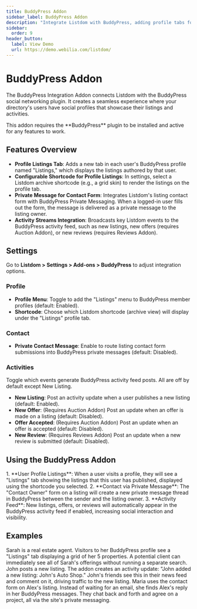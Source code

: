 ```yaml
---
title: BuddyPress Addon
sidebar_label: BuddyPress Addon
description: "Integrate Listdom with BuddyPress, adding profile tabs for user listings, private messaging for contacts, and activity feed updates for listing events."
sidebar:
  order: 9
header_button:
  label: View Demo
  url: https://demo.webilia.com/listdom/
---
```



# BuddyPress Addon

The BuddyPress Integration Addon <Badge text="Pro" /> connects Listdom with the BuddyPress social networking plugin. It creates a seamless experience where your directory's users have social profiles that showcase their listings and activities.

<Aside type="danger">
This addon requires the **BuddyPress** plugin to be installed and active for any features to work.
</Aside>

## Features Overview

- **Profile Listings Tab**: Adds a new tab in each user's BuddyPress profile named "Listings," which displays the listings authored by that user.
- **Configurable Shortcode for Profile Listings**: In settings, select a Listdom archive shortcode (e.g., a grid skin) to render the listings on the profile tab.
- **Private Message for Contact Form**: Integrates Listdom's listing contact form with BuddyPress Private Messaging. When a logged-in user fills out the form, the message is delivered as a private message to the listing owner.
- **Activity Streams Integration**: Broadcasts key Listdom events to the BuddyPress activity feed, such as new listings, new offers (requires Auction Addon), or new reviews (requires Reviews Addon).

## Settings

Go to **Listdom > Settings > Add-ons > BuddyPress** to adjust integration options.

### Profile
- **Profile Menu**: Toggle to add the "Listings" menu to BuddyPress member profiles (default: Enabled).
- **Shortcode**: Choose which Listdom shortcode (archive view) will display under the "Listings" profile tab.

### Contact
- **Private Contact Message**: Enable to route listing contact form submissions into BuddyPress private messages (default: Disabled).

### Activities
Toggle which events generate BuddyPress activity feed posts. All are off by default except New Listing.
- **New Listing**: Post an activity update when a user publishes a new listing (default: Enabled).
- **New Offer**: (Requires Auction Addon) Post an update when an offer is made on a listing (default: Disabled).
- **Offer Accepted**: (Requires Auction Addon) Post an update when an offer is accepted (default: Disabled).
- **New Review**: (Requires Reviews Addon) Post an update when a new review is submitted (default: Disabled).

## Using the BuddyPress Addon

<Steps>
1. **User Profile Listings**: When a user visits a profile, they will see a "Listings" tab showing the listings that this user has published, displayed using the shortcode you selected.
2. **Contact via Private Message**: The "Contact Owner" form on a listing will create a new private message thread in BuddyPress between the sender and the listing owner.
3. **Activity Feed**: New listings, offers, or reviews will automatically appear in the BuddyPress activity feed if enabled, increasing social interaction and visibility.
</Steps>

## Examples

<CardGrid>
  <Card title="Agent Profile Showcasing Listings">
    Sarah is a real estate agent. Visitors to her BuddyPress profile see a "Listings" tab displaying a grid of her 5 properties. A potential client can immediately see all of Sarah's offerings without running a separate search.
  </Card>
  <Card title="Social Interaction on New Listings">
    John posts a new listing. The addon creates an activity update: "John added a new listing: John's Auto Shop." John's friends see this in their news feed and comment on it, driving traffic to the new listing.
  </Card>
  <Card title="Private Messaging for Inquiries">
    Maria uses the contact form on Alex's listing. Instead of waiting for an email, she finds Alex's reply in her BuddyPress messages. They chat back and forth and agree on a project, all via the site's private messaging.
  </Card>
</CardGrid>

<LinkCard href="https://buddypress.org" title="BuddyPress Official Site" description="Learn more about BuddyPress, the social networking plugin that this addon integrates with." />